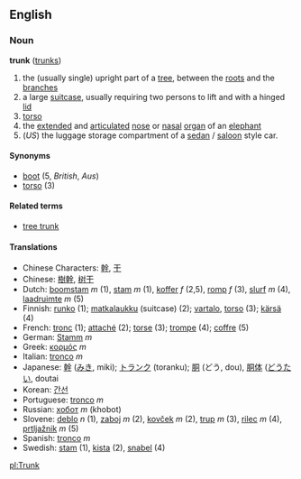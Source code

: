 ==English==
===Noun===
'''trunk''' ([[trunks]])

# the (usually single) upright part of a [[tree]], between the [[root]]s and the [[branch]]es
# a large [[suitcase]], usually requiring two persons to lift and with a hinged [[lid]]
# [[torso]]
# the [[extended]] and [[articulated]] [[nose]] or [[nasal]] [[organ]] of an [[elephant]]
# (''US'') the luggage storage compartment of a [[sedan]] / [[saloon]] style car.

==== Synonyms ====
*[[boot]] (5, ''British'', ''Aus'')
*[[torso]] (3)

====Related terms====
*[[tree trunk]]

====Translations====
*Chinese Characters: [[幹]], [[干]]
*Chinese: [[樹幹]], [[树干]]
*Dutch: [[boomstam]] ''m'' (1), [[stam]] ''m'' (1), [[koffer]] ''f'' (2,5), [[romp]] ''f'' (3), [[slurf]] ''m'' (4), [[laadruimte]] ''m'' (5)
*Finnish: [[runko]] (1); [[matkalaukku]] (suitcase) (2); [[vartalo]], [[torso]] (3); [[kärsä]] (4)
*French: [[tronc]] (1); [[attaché]] (2); [[torse]] (3); [[trompe]] (4); [[coffre]] (5)
*German: [[Stamm]] ''m''
*Greek: [[κορμός]] ''m''
*Italian: [[tronco]] ''m''
*Japanese: [[幹]] ([[みき]], miki); [[トランク]] (toranku); [[胴]] (どう, dou), [[胴体]] ([[どうたい]], doutai
*Korean: [[간선]]
*Portuguese: [[tronco]] ''m''
*Russian: [[хобот]] ''m'' (khobot)
*Slovene: [[deblo]] ''n'' (1), [[zaboj]] ''m'' (2), [[kovček]] ''m'' (2), [[trup]] ''m'' (3), [[rilec]] ''m'' (4), [[prtljažnik]] ''m'' (5)
*Spanish: [[tronco]] ''m''
*Swedish: [[stam]] (1), [[kista]] (2), [[snabel]] (4)

[[pl:Trunk]]